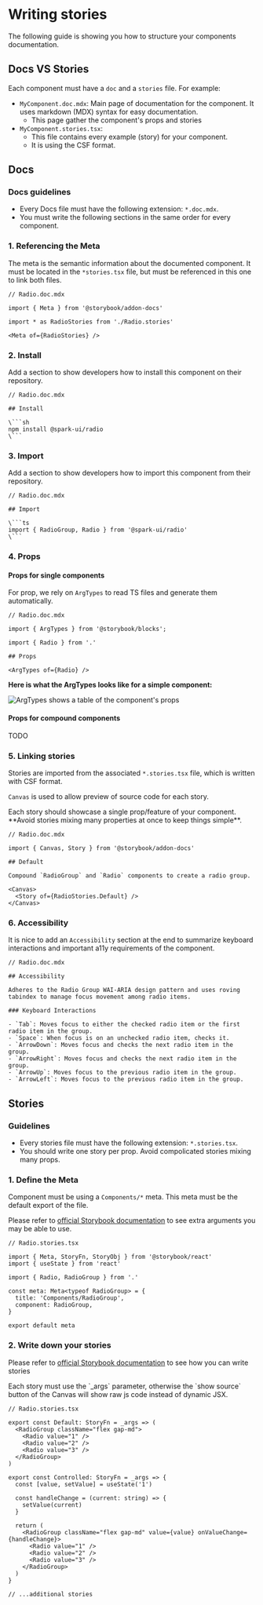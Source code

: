 

<Meta title="Contributing/Writing packages/Documentation" />

# Writing stories

The following guide is showing you how to structure your components documentation.

## Docs VS Stories

Each component must have a `doc` and a `stories` file. For example:

- `MyComponent.doc.mdx`: Main page of documentation for the component. It uses markdown (MDX) syntax for easy documentation.
  - This page gather the component's props and stories
- `MyComponent.stories.tsx`:
  - This file contains every example (story) for your component.
  - It is using the CSF format.

## Docs

### Docs guidelines

- Every Docs file must have the following extension: `*.doc.mdx`.
- You must write the following sections in the same order for every component.

### 1. Referencing the Meta

The meta is the semantic information about the documented component.
It must be located in the `*stories.tsx` file, but must be referenced in this one to link both files.

```
// Radio.doc.mdx

import { Meta } from '@storybook/addon-docs'

import * as RadioStories from './Radio.stories'

<Meta of={RadioStories} />
```

### 2. Install

Add a section to show developers how to install this component on their repository.

````
// Radio.doc.mdx

## Install

\```sh
npm install @spark-ui/radio
\```
````

### 3. Import

Add a section to show developers how to import this component from their repository.

````
// Radio.doc.mdx

## Import

\```ts
import { RadioGroup, Radio } from '@spark-ui/radio'
\```
````

### 4. Props

#### Props for single components

For prop, we rely on `ArgTypes` to read TS files and generate them automatically.

```
// Radio.doc.mdx

import { ArgTypes } from '@storybook/blocks';

import { Radio } from '.'

## Props

<ArgTypes of={Radio} />
```

**Here is what the ArgTypes looks like for a simple component:**

<img width={800} src={ArgstableImg} alt="ArgTypes shows a table of the component's props" />

#### Props for compound components

TODO

### 5. Linking stories

Stories are imported from the associated `*.stories.tsx` file, which is written with CSF format.

`Canvas` is used to allow preview of source code for each story.

<Callout kind="warning">
  Each story should showcase a single prop/feature of your component. **Avoid stories mixing many
  properties at once to keep things simple**.
</Callout>

```
// Radio.doc.mdx

import { Canvas, Story } from '@storybook/addon-docs'

## Default

Compound `RadioGroup` and `Radio` components to create a radio group.

<Canvas>
  <Story of={RadioStories.Default} />
</Canvas>
```

### 6. Accessibility

It is nice to add an `Accessibility` section at the end to summarize keyboard interactions and important a11y requirements of the component.

```
// Radio.doc.mdx

## Accessibility

Adheres to the Radio Group WAI-ARIA design pattern and uses roving tabindex to manage focus movement among radio items.

### Keyboard Interactions

- `Tab`: Moves focus to either the checked radio item or the first radio item in the group.
- `Space`: When focus is on an unchecked radio item, checks it.
- `ArrowDown`: Moves focus and checks the next radio item in the group.
- `ArrowRight`: Moves focus and checks the next radio item in the group.
- `ArrowUp`: Moves focus to the previous radio item in the group.
- `ArrowLeft`: Moves focus to the previous radio item in the group.

```

## Stories

### Guidelines

- Every stories file must have the following extension: `*.stories.tsx`.
- You should write one story per prop. Avoid compolicated stories mixing many props.

### 1. Define the Meta

Component must be using a `Components/*` meta. This meta must be the default export of the file.

Please refer to [official Storybook documentation](https://storybook.js.org/docs/7.0/react/writing-stories/introduction#default-export) to see extra arguments you may be able to use.

```tsx
// Radio.stories.tsx

import { Meta, StoryFn, StoryObj } from '@storybook/react'
import { useState } from 'react'

import { Radio, RadioGroup } from '.'

const meta: Meta<typeof RadioGroup> = {
  title: 'Components/RadioGroup',
  component: RadioGroup,
}

export default meta
```

### 2. Write down your stories

Please refer to [official Storybook documentation](https://storybook.js.org/docs/7.0/react/writing-stories/introduction#defining-stories) to see how you can write stories

<Callout kind="warning">
  Each story must use the `_args` parameter, otherwise the `show source` button of the Canvas will
  show raw js code instead of dynamic JSX.
</Callout>

```tsx
// Radio.stories.tsx

export const Default: StoryFn = _args => (
  <RadioGroup className="flex gap-md">
    <Radio value="1" />
    <Radio value="2" />
    <Radio value="3" />
  </RadioGroup>
)

export const Controlled: StoryFn = _args => {
  const [value, setValue] = useState('1')

  const handleChange = (current: string) => {
    setValue(current)
  }

  return (
    <RadioGroup className="flex gap-md" value={value} onValueChange={handleChange}>
      <Radio value="1" />
      <Radio value="2" />
      <Radio value="3" />
    </RadioGroup>
  )
}

// ...additional stories
```
